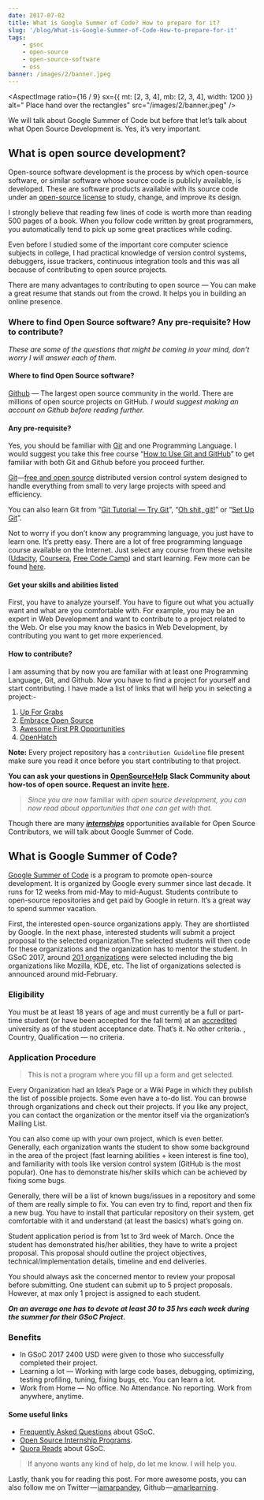 ```yaml
---
date: 2017-07-02
title: What is Google Summer of Code? How to prepare for it?
slug: '/blog/What-is-Google-Summer-of-Code-How-to-prepare-for-it'
tags:
    - gsoc
    - open-source
    - open-source-software
    - oss
banner: /images/2/banner.jpeg
---
```



<AspectImage
    ratio={16 / 9}
    sx={{ mt: [2, 3, 4], mb: [2, 3, 4], width: 1200 }}
    alt=" Place hand over the rectangles"
    src="/images/2/banner.jpeg"
/>

We will talk about Google Summer of Code but before that let’s talk about what Open Source Development is. Yes, it’s very important.

## What is open source development?

Open-source software development is the process by which open-source software, or similar software whose source code is publicly available, is developed. These are software products available with its source code under an [open-source license](https://opensource.org/licenses) to study, change, and improve its design.

I strongly believe that reading few lines of code is worth more than reading 500 pages of a book. When you follow code written by great programmers, you automatically tend to pick up some great practices while coding.

Even before I studied some of the important core computer science subjects in college, I had practical knowledge of version control systems, debuggers, issue trackers, continuous integration tools and this was all because of contributing to open source projects.

There are many advantages to contributing to open source — You can make a great resume that stands out from the crowd. It helps you in building an online presence.

### Where to find Open Source software? Any pre-requisite? How to contribute?

_These are some of the questions that might be coming in your mind, don’t worry I will answer each of them._

#### Where to find Open Source software?

[Github](http://github.com/) — The largest open source community in the world. There are millions of open source projects on GitHub. _I would suggest making an account on Github before reading further._

#### Any pre-requisite?

Yes, you should be familiar with [Git](https://git-scm.com/) and one Programming Language. I would suggest you take this free course “[How to Use Git and GitHub](https://www.freecodecamp.org/news/the-beginners-guide-to-git-github/)” to get familiar with both Git and Github before you proceed further.

[Git](https://git-scm.com/)—[free and open source](https://git-scm.com/about/free-and-open-source) distributed version control system designed to handle everything from small to very large projects with speed and efficiency.

You can also learn Git from “[Git Tutorial — Try Git](https://try.github.io/levels/1/challenges/1)”, “[Oh shit, git!](http://ohshitgit.com/)” or “[Set Up Git](https://help.github.com/articles/set-up-git/)”.

Not to worry if you don’t know any programming language, you just have to learn one. It’s pretty easy. There are a lot of free programming language course available on the Internet. Just select any course from these website ([Udacity](https://in.udacity.com/courses/all/), [Coursera](https://www.coursera.org/courses?query=programming), [Free Code Camp](http://www.freecodecamp.com/)) and start learning. Few more can be found [here](https://www.entrepreneur.com/article/250323).

#### Get your skills and abilities listed

First, you have to analyze yourself. You have to figure out what you actually want and what are you comfortable with. For example, you may be an expert in Web Development and want to contribute to a project related to the Web. Or else you may know the basics in Web Development, by contributing you want to get more experienced.

#### How to contribute?

I am assuming that by now you are familiar with at least one Programming Language, Git, and Github. Now you have to find a project for yourself and start contributing. I have made a list of links that will help you in selecting a project:-

1.  [Up For Grabs](http://up-for-grabs.net/#/)
2.  [Embrace Open Source](https://open-source.now.sh/)
3.  [Awesome First PR Opportunities](https://github.com/MunGell/awesome-for-beginners#awesome-first-pr-opportunities-)
4.  [OpenHatch](https://openhatch.org/search/)

**Note:** Every project repository has a `contribution Guideline` file present make sure you read it once before you start contributing to that project.

**You can ask your questions in** [**OpenSourceHelp**](https://opensourcehelp.slack.com/) **Slack Community about how-tos of open source. Request an invite** [**here**](https://opensourcehelp.herokuapp.com/)**.**

> _Since you are now_ familiar _with open source development, you can now read about opportunities that one can get with that._

Though there are many [**_internships_**](https://github.com/tapasweni-pathak/SOC-Programs/blob/master/README.md#soc-programs) opportunities available for Open Source Contributors, we will talk about Google Summer of Code.

## What is Google Summer of Code?

[Google Summer of Code](https://summerofcode.withgoogle.com/) is a program to promote open-source development. It is organized by Google every summer since last decade. It runs for 12 weeks from mid-May to mid-August. Students contribute to open-source repositories and get paid by Google in return. It’s a great way to spend summer vacation.

First, the interested open-source organizations apply. They are shortlisted by Google. In the next phase, interested students will submit a project proposal to the selected organization.The selected students will then code for these organizations and the organization has to mentor the student. In GSoC 2017, around [201 organizations](https://summerofcode.withgoogle.com/organizations/) were selected including the big organizations like Mozilla, KDE, etc. The list of organizations selected is announced around mid-February.

### Eligibility

You must be at least 18 years of age and must currently be a full or part-time student (or have been accepted for the fall term) at an [accredited](https://developers.google.com/open-source/gsoc/faq#accredited) university as of the student acceptance date. That’s it. No other criteria. , Country, Qualification — no criteria.

### Application Procedure

> This is not a program where you fill up a form and get selected.

Every Organization had an Idea’s Page or a Wiki Page in which they publish the list of possible projects. Some even have a to-do list. You can browse through organizations and check out their projects. If you like any project, you can contact the organization or the mentor itself via the organization’s Mailing List.

You can also come up with your own project, which is even better. Generally, each organization wants the student to show some background in the area of the project (fast learning abilities + keen interest is fine too), and familiarity with tools like version control system (GitHub is the most popular). One has to demonstrate his/her skills which can be achieved by fixing some bugs.

Generally, there will be a list of known bugs/issues in a repository and some of them are really simple to fix. You can even try to find, report and then fix a new bug. You have to install that particular repository on their system, get comfortable with it and understand (at least the basics) what’s going on.

Student application period is from 1st to 3rd week of March. Once the student has demonstrated his/her abilities, they have to write a project proposal. This proposal should outline the project objectives, technical/implementation details, timeline and end deliveries.

You should always ask the concerned mentor to review your proposal before submitting. One student can submit up to 5 project proposals. However, at max only 1 project is assigned to each student.

**_On an average one has to devote at least 30 to 35 hrs each week during the summer for their GSoC Project._**

### Benefits

-   In GSoC 2017 2400 USD were given to those who successfully completed their project.
-   Learning a lot — Working with large code bases, debugging, optimizing, testing profiling, tuning, fixing bugs, etc. You can learn a lot.
-   Work from Home — No office. No Attendance. No reporting. Work from anywhere, anytime.

#### Some useful links

-   [Frequently Asked Questions](https://developers.google.com/open-source/gsoc/faq) about GSoC.
-   [Open Source Internship Programs](https://github.com/tapasweni-pathak/SOC-Programs/blob/master/README.md).
-   [Quora Reads](https://github.com/tapasweni-pathak/Getting-Started-With-Contributing-to-Open-Sources/blob/master/QuoraReads.md) about GSoC.

> If anyone wants any kind of help, do let me know. I will help you.

Lastly, thank you for reading this post. For more awesome posts, you can also follow me on Twitter — [iamarpandey](https://twitter.com/iamarpandey), Github — [amarlearning](https://github.com/amarlearning).
